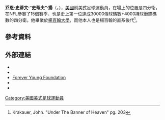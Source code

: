 '''乔恩·史蒂文·“史蒂夫”·揚'''（{{lang-en|'''Jon Steven "Steve" Young'''}}，{{bd|1961年|10月11日}}），[[美國|美國]]前美式足球運動員，在場上的位置是四分衛，在NFL參賽了15個賽季，也是史上第一位達成30000傳球碼數+4000持球衝鋒碼數的四分衛。他畢業於[[楊百翰大學|楊百翰大學]]，而他本人也是楊百翰的直系後代<ref>Krakauer, John.  "Under The Banner of Heaven" pg. 203</ref>。

== 參考資料 ==
{{reflist}}

== 外部連結 ==
{{commons category|Steve Young (American football)|Steve Young}}
* {{Profootballhof|252}}
* {{cfbhof|id=80046|name=Steve Young}}
* [http://foreveryoung.org/ Forever Young Foundation] {{Wayback|url=http://foreveryoung.org/ |date=20201205183854 }}
* {{Footballstats |nfl=YOU299670 |cfl= |afl= |espn= |cbs= |yahoo= |fox= |si= |pfr=Y/YounSt00 |dbf=YOUNGSTE02 |rotoworld=}}
* {{IMDb name|id=950084|name=Steve Young}}

{{ESPY最佳男运动员}}

{{Authority control}}
{{DEFAULTSORT:Young, Steve}}
[[Category:美國美式足球運動員|Category:美國美式足球運動員]]